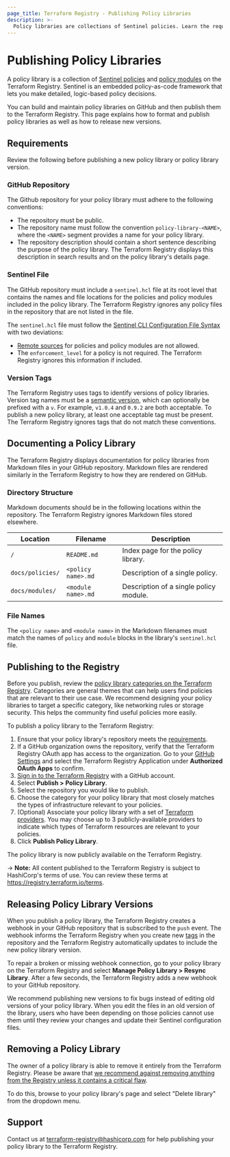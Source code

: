 ```yaml
---
page_title: Terraform Registry - Publishing Policy Libraries
description: >-
  Policy libraries are collections of Sentinel policies. Learn the requirements to publish a policy library to the Terraform Registry.
---
```


# Publishing Policy Libraries

A policy library is a collection of [Sentinel policies](https://docs.hashicorp.com/sentinel/writing) and [policy modules](https://docs.hashicorp.com/sentinel/extending/modules) on the Terraform Registry. Sentinel is an embedded policy-as-code framework that lets you make detailed, logic-based policy decisions.

You can build and maintain policy libraries on GitHub and then publish them to the Terraform Registry. This page explains how to format and publish policy libraries as well as how to release new versions.

## Requirements

Review the following before publishing a new policy library or policy library version.

### GitHub Repository

The Github repository for your policy library must adhere to the following conventions:
- The repository must be public.
- The repository name must follow the convention `policy-library-<NAME>`, where the `<NAME>` segment provides a name for your policy library.
- The repository description should contain a short sentence describing the purpose of the policy library. The Terraform Registry displays this description in search results and on the policy library's details page.

### Sentinel File

The GitHub repository must include a `sentinel.hcl` file at its root level that contains the names and file locations for the policies and policy modules included in the policy library. The Terraform Registry ignores any policy files in the repository that are not listed in the file.

The `sentinel.hcl` file must follow the [Sentinel CLI Configuration File Syntax](https://docs.hashicorp.com/sentinel/configuration) with two deviations:

-  [Remote sources](https://docs.hashicorp.com/sentinel/configuration/remote-sources) for policies and policy modules are not allowed.
- The `enforcement_level` for a policy is not required. The Terraform Registry ignores this information if included.

### Version Tags

The Terraform Registry uses tags to identify versions of policy libraries. Version tag names must be a [semantic version](http://semver.org/), which can optionally be prefixed with a `v`. For example, `v1.0.4` and `0.9.2` are both acceptable. To publish a new policy library, at least one acceptable tag must be present. The Terraform Registry ignores tags that do not match these conventions.

## Documenting a Policy Library

The Terraform Registry displays documentation for policy libraries from Markdown files in your GitHub repository. Markdown files are rendered similarly in the Terraform Registry to how they are rendered on GitHub.

### Directory Structure

Markdown documents should be in the following locations within the repository. The Terraform Registry ignores Markdown files stored elsewhere.

| Location | Filename | Description |
| --- | --- | --- |
| `/` | `README.md` | Index page for the policy library. |
| `docs/policies/` | `<policy name>.md` | Description of a single policy. |
| `docs/modules/` | `<module name>.md` | Description of a single policy module. |

### File Names

The `<policy name>` and `<module name>` in the Markdown filenames must match the names of `policy` and `module` blocks in the library's `sentinel.hcl` file.

## Publishing to the Registry

Before you publish, review the [policy library categories on the Terraform Registry](https://registry.terraform.io/browse/policies). Categories are general themes that can help users find policies that are relevant to their use case. We recommend designing your policy libraries to target a specific category, like networking rules or storage security. This helps the community find useful policies more easily.

To publish a policy library to the Terraform Registry:

1. Ensure that your policy library's repository meets the [requirements](#requirements).
1. If a GitHub organization owns the repository, verify that the Terraform Registry OAuth app has access to the organization. Go to your [GitHub Settings](https://github.com/settings/applications) and select the Terraform Registry Application under **Authorized OAuth Apps** to confirm.
1. [Sign in to the Terraform Registry](/terraform/registry#user-account) with a GitHub account.
1. Select **Publish > Policy Library**.
1. Select the repository you would like to publish.
1. Choose the category for your policy library that most closely matches the types of infrastructure relevant to your policies.
1. (Optional) Associate your policy library with a set of [Terraform providers](/terraform/registry/providers). You may choose up to 3 publicly-available providers to indicate which types of Terraform resources are relevant to your policies.
1. Click **Publish Policy Library**.

The policy library is now publicly available on the Terraform Registry.

-> **Note:** All content published to the Terraform Registry is subject to HashiCorp's terms of use. You can review these terms at <https://registry.terraform.io/terms>.



## Releasing Policy Library Versions

When you publish a policy library, the Terraform Registry creates a webhook in your GitHub repository that is subscribed to the `push` event. The webhook informs the Terraform Registry when you create new [tags](#version-tags) in the repository and the Terraform Registry automatically updates to include the new policy library version.

To repair a broken or missing webhook connection, go to your policy library on the Terraform Registry and select **Manage Policy Library > Resync Library**. After a few seconds, the Terraform Registry adds a new webhook to your GitHub repository.

We recommend publishing new versions to fix bugs instead of editing old versions of your policy library. When you edit the files in an old version of the library, users who have been depending on those policies cannot use them until they review your changes and update their Sentinel configuration files.

## Removing a Policy Library

The owner of a policy library is able to remove it entirely from the Terraform Registry. Please be aware that [we recommend against removing anything from the Registry unless it contains a critical flaw](/registry/faq#how-do-i-remove-a-version-of-my-provider-module-or-policy-library-that-has-already-been-published).

To do this, browse to your policy library's page and select "Delete library" from the dropdown menu.

## Support

Contact us at <terraform-registry@hashicorp.com> for help publishing your policy library to the Terraform Registry.
